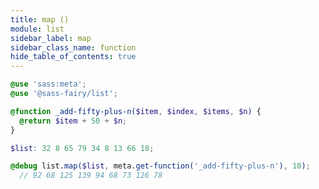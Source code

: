 ```yaml
---
title: map ()
module: list
sidebar_label: map
sidebar_class_name: function
hide_table_of_contents: true
---
```


<FieldDetails />

```scss
@use 'sass:meta';
@use '@sass-fairy/list';

@function _add-fifty-plus-n($item, $index, $items, $n) {
  @return $item + 50 + $n;
}

$list: 32 8 65 79 34 8 13 66 18;

@debug list.map($list, meta.get-function('_add-fifty-plus-n'), 10);
  // 92 68 125 139 94 68 73 126 78
```
